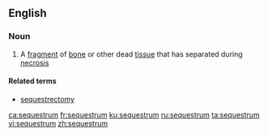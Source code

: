 ==English==

===Noun===
{{wikipedia}}
{{en-noun|s|sequestra}}

# A [[fragment]] of [[bone]] or other dead [[tissue]] that has separated during [[necrosis]]

====Related terms====
* [[sequestrectomy]]

[[ca:sequestrum]]
[[fr:sequestrum]]
[[ku:sequestrum]]
[[ru:sequestrum]]
[[ta:sequestrum]]
[[vi:sequestrum]]
[[zh:sequestrum]]